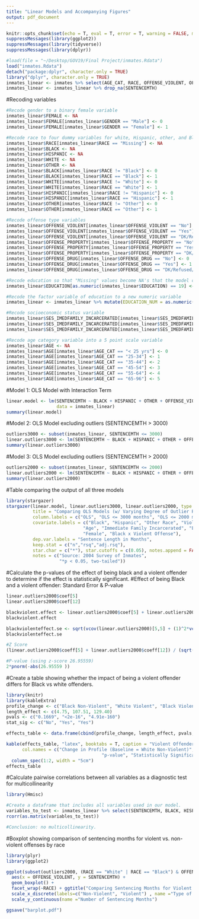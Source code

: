 ```yaml
---
title: "Linear Models and Accompanying Figures"
output: pdf_document
---
```


```r
knitr::opts_chunk$set(echo = T, eval = T, error = T, warning = FALSE, message=FALSE)
suppressMessages(library(ggplot2))
suppressMessages(library(tidyverse))
suppressMessages(library(dplyr))
```

```r
#load(file = "~/Desktop/GOV19/Final Project/inmates.Rdata")
load("inmates.Rdata")
detach("package:dplyr", character.only = TRUE)
library("dplyr", character.only = TRUE)
inmates_linear <- inmates %>% select(AGE_CAT, RACE, OFFENSE_VIOLENT, OFFENSE_PROPERTY, OFFENSE_DRUG, SES_IMEDFAMILY_INCARCERATED, EDUCATION, GENDER, TYPEOFFENSE, SENTENCEMTH)
inmates_linear <- inmates_linear %>% drop_na(SENTENCEMTH)
```

#Recoding variables
```r
#Recode gender to a binary female variable
inmates_linear$FEMALE <- NA
inmates_linear$FEMALE[inmates_linear$GENDER == "Male"] <- 0
inmates_linear$FEMALE[inmates_linear$GENDER == "Female"] <- 1

#Recode race to four dummy variables for white, Hispanic, other, and Black
inmates_linear$RACE[inmates_linear$RACE == "Missing"] <- NA
inmates_linear$BLACK <- NA
inmates_linear$HISPANIC <- NA 
inmates_linear$WHITE <- NA 
inmates_linear$OTHER <- NA 
inmates_linear$BLACK[inmates_linear$RACE != "Black"] <- 0 
inmates_linear$BLACK[inmates_linear$RACE == "Black"] <- 1
inmates_linear$WHITE[inmates_linear$RACE != "White"] <- 0 
inmates_linear$WHITE[inmates_linear$RACE == "White"] <- 1
inmates_linear$HISPANIC[inmates_linear$RACE != "Hispanic"] <- 0 
inmates_linear$HISPANIC[inmates_linear$RACE == "Hispanic"] <- 1
inmates_linear$OTHER[inmates_linear$RACE != "Other"] <- 0 
inmates_linear$OTHER[inmates_linear$RACE == "Other"] <- 1

#Recode offense type variables
inmates_linear$OFFENSE_VIOLENT[inmates_linear$OFFENSE_VIOLENT == "No"] <- 0
inmates_linear$OFFENSE_VIOLENT[inmates_linear$OFFENSE_VIOLENT == "Yes"] <- 1
inmates_linear$OFFENSE_VIOLENT[inmates_linear$OFFENSE_VIOLENT == "DK/Refused/Missing"] <- NA
inmates_linear$OFFENSE_PROPERTY[inmates_linear$OFFENSE_PROPERTY == "No"] <- 0
inmates_linear$OFFENSE_PROPERTY[inmates_linear$OFFENSE_PROPERTY == "Yes"] <- 1
inmates_linear$OFFENSE_PROPERTY[inmates_linear$OFFENSE_PROPERTY == "DK/Refused/Missing"] <- NA
inmates_linear$OFFENSE_DRUG[inmates_linear$OFFENSE_DRUG == "No"] <- 0
inmates_linear$OFFENSE_DRUG[inmates_linear$OFFENSE_DRUG == "Yes"] <- 1
inmates_linear$OFFENSE_DRUG[inmates_linear$OFFENSE_DRUG == "DK/Refused/Missing"] <- NA

#Recode education so that "Missing" values become NA's that the model can remove 
inmates_linear$EDUCATION[as.numeric(inmates_linear$EDUCATION) == 19] <- NA

#Recode the factor variable of education to a new numeric variable
inmates_linear <- inmates_linear %>% mutate(EDUCATION_NUM = as.numeric(EDUCATION))

#Recode socioeconomic status variable
inmates_linear$SES_IMEDFAMILY_INCARCERATED[inmates_linear$SES_IMEDFAMILY_INCARCERATED == "Immediate family never incarcerated"] <- 0 
inmates_linear$SES_IMEDFAMILY_INCARCERATED[inmates_linear$SES_IMEDFAMILY_INCARCERATED == "Immediate family incarcerated"] <- 1 
inmates_linear$SES_IMEDFAMILY_INCARCERATED[inmates_linear$SES_IMEDFAMILY_INCARCERATED == "Missing"] <- NA

#Recode age category variable into a 5 point scale variable
inmates_linear$AGE <- NA
inmates_linear$AGE[inmates_linear$AGE_CAT == "< 25 yrs"] <- 0
inmates_linear$AGE[inmates_linear$AGE_CAT == "25-34"] <- 1
inmates_linear$AGE[inmates_linear$AGE_CAT == "35-44"] <- 2
inmates_linear$AGE[inmates_linear$AGE_CAT == "45-54"] <- 3
inmates_linear$AGE[inmates_linear$AGE_CAT == "55-64"] <- 4
inmates_linear$AGE[inmates_linear$AGE_CAT == "65-96"] <- 5
```

#Model 1: OLS Model with Interaction Term
```r
linear.model <- lm(SENTENCEMTH ~ BLACK + HISPANIC + OTHER + OFFENSE_VIOLENT + OFFENSE_PROPERTY + OFFENSE_DRUG + AGE + SES_IMEDFAMILY_INCARCERATED + as.numeric(EDUCATION) + FEMALE + BLACK*OFFENSE_VIOLENT,
                   data = inmates_linear)
summary(linear.model)
```

#Model 2: OLS Model excluding outliers (SENTENCEMTH > 3000)
```r
outliers3000 <- subset(inmates_linear, SENTENCEMTH <= 3000)
linear.outliers3000 <- lm(SENTENCEMTH ~ BLACK + HISPANIC + OTHER + OFFENSE_VIOLENT + OFFENSE_PROPERTY + OFFENSE_DRUG + AGE + SES_IMEDFAMILY_INCARCERATED + as.numeric(EDUCATION) + FEMALE + BLACK*OFFENSE_VIOLENT, data = outliers3000)
summary(linear.outliers3000)
```

#Model 3: OLS Model excluding outliers (SENTENCEMTH > 2000)
```r
outliers2000 <- subset(inmates_linear, SENTENCEMTH <= 2000)
linear.outliers2000 <- lm(SENTENCEMTH ~ BLACK + HISPANIC + OTHER + OFFENSE_VIOLENT + OFFENSE_PROPERTY + OFFENSE_DRUG + AGE + SES_IMEDFAMILY_INCARCERATED + as.numeric(EDUCATION) + FEMALE + BLACK*OFFENSE_VIOLENT, data = outliers2000)
summary(linear.outliers2000)
```


#Table comparing the output of all three models
```r
library(stargazer)
stargazer(linear.model, linear.outliers3000, linear.outliers2000, type = 'text',
          title = "Comparing OLS Models (w/ Varying Degree of Outlier Removal) of Sentence Length Varied Across Predictors",
          column.labels = c("OLS", "OLS <= 3000 months", "OLS <= 2000 months"),
          covariate.labels = c("Black", "Hispanic", "Other Race", "Violent Offense", "Property Offense", "Drug Offense",
                             "Age", "Immediate Family Incarcerated", "Education", 
                             "Female", "Black x Violent Offense"),
          dep.var.labels = "Sentence Length in Months",
          keep.stat = c("n","rsq","adj.rsq"),
          star.char = c("*"), star.cutoffs = c(0.05), notes.append = FALSE,
          notes = c("Source: 2004 Survey of Inmates",
                    "*p < 0.05, two-tailed"))

```

#Calculate the p-values of the effect of being black and a violent offender to determine if the effect is statistically significant.
#Effect of being Black and a violent offender: Standard Error & P-value
```r
linear.outliers2000$coef[5]
linear.outliers2000$coef[12]

blackviolent.effect <- linear.outliers2000$coef[5] + linear.outliers2000$coeff[12]
blackviolent.effect

blackviolenteffect.se <- sqrt(vcov(linear.outliers2000)[5,5] + (1)^2*vcov(linear.outliers2000)[12,12] + 2*(1)*vcov(linear.outliers2000)[5,12])
blackviolenteffect.se

#Z Score
(linear.outliers2000$coeff[5] + linear.outliers2000$coeff[12]) / (sqrt(vcov(linear.outliers2000)[5,5] + (1)^2*vcov(linear.outliers2000)[12,12] + 2*(1)*vcov(linear.outliers2000)[5,12]))

#P-value (using z-score 26.95559)
2*pnorm(-abs(26.95559 ))
```

#Create a table showing whether the impact of being a violent offender differs for Black vs white offenders.
```r
library(knitr)
library(kableExtra)
profile_change <- c("Black Non-Violent", "White Violent", "Black Violent")
length_effect <- c(4.75, 107.51, 129.40)
pvals <- c("0.1669", "<2e-16", "4.91e-160")
stat_sig <- c("No", "Yes", "Yes")

effects_table <- data.frame(cbind(profile_change, length_effect, pvals, stat_sig))

kable(effects_table, "latex", booktabs = T, caption = "Violent Offender Status has Greater Impact on Increase in Sentence Length for Blacks vs Whites",
      col.names = c("Change in Profile (Baseline = White Non-Violent)", "Effect on Sentence Length (Months)", 
                                    "p-value", "Statistically Significant")) %>% 
  column_spec(1:2, width = "5cm")
effects_table
```

#Calculate pairwise correlations between all variables as a diagnostic test for multicollinearity
```r
library(Hmisc)

#Create a dataframe that includes all variables used in our model. 
variables_to_test <- inmates_linear %>% select(SENTENCEMTH, BLACK, HISPANIC, OTHER, OFFENSE_VIOLENT, OFFENSE_DRUG, AGE, SES_IMEDFAMILY_INCARCERATED, EDUCATION_NUM, FEMALE)
rcorr(as.matrix(variables_to_test))

#Conclusion: no multicollinearity.
```

#Boxplot showing comparison of sentencing months for violent vs. non-violent offenses by race 

```r
library(plyr)
library(ggplot2)

ggplot(subset(outliers2000, (RACE == "White" | RACE == "Black") & OFFENSE_VIOLENT != "NA")) +
  aes(x = OFFENSE_VIOLENT, y = SENTENCEMTH) +
  geom_boxplot() +  
  facet_wrap(~RACE) + ggtitle("Comparing Sentencing Months for Violent vs. Non-Violent Offenses by Race") + 
  scale_x_discrete(labels=c("Non-Violent", "Violent") , name ="Type of Offense") + 
  scale_y_continuous(name ="Number of Sentencing Months") 

ggsave("barplot.pdf")
```
